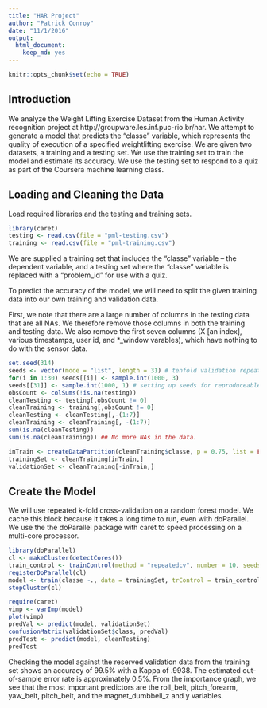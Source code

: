 ```yaml
---
title: "HAR Project"
author: "Patrick Conroy"
date: "11/1/2016"
output: 
  html_document: 
    keep_md: yes
---
```


```r
knitr::opts_chunk$set(echo = TRUE)
```
## Introduction

We analyze the Weight Lifting Exercise Dataset from the Human Activity recognition project at http://groupware.les.inf.puc-rio.br/har. We attempt to generate a model that predicts the "classe" variable, which represents the quality of execution of a specified weightlifting exercise. We are given two datasets, a training and a testing set. We use the training set to train the model and estimate its accuracy. We use the testing set to respond to a quiz as part of the Coursera machine learning class.

## Loading and Cleaning the Data

Load required libraries and the testing and training sets.
```r
library(caret)
testing <- read.csv(file = "pml-testing.csv")
training <- read.csv(file = "pml-training.csv")
```

We are supplied a training set that includes the "classe" variable -- the dependent variable, and a testing set where the "classe" variable is replaced with a "problem_id" for use with a quiz.

To predict the accuracy of the model, we will need to split the given training data into our own training and validation data.

First, we note that there are a large number of columns in the testing data that are all NAs. We therefore remove those columns in both the training and testing data. We also remove the first seven columns (X [an index], various timestamps, user id, and *_window varables), which have nothing to do with the sensor data.

```r
set.seed(314)
seeds <- vector(mode = "list", length = 31) # tenfold validation repeated three times + 1
for(i in 1:30) seeds[[i]] <- sample.int(1000, 3)
seeds[[31]] <- sample.int(1000, 1) # setting up seeds for reproduceable parallel processing.
obsCount <- colSums(!is.na(testing))
cleanTesting <- testing[,obsCount != 0]
cleanTraining <- training[,obsCount != 0]
cleanTesting <- cleanTesting[,-(1:7)]
cleanTraining <- cleanTraining[, -(1:7)]
sum(is.na(cleanTesting))
sum(is.na(cleanTraining)) ## No more NAs in the data.

inTrain <- createDataPartition(cleanTraining$classe, p = 0.75, list = FALSE)
trainingSet <- cleanTraining[inTrain,]
validationSet <- cleanTraining[-inTrain,]
```

## Create the Model

We will use repeated k-fold cross-validation on a random forest model. We cache this block because it takes a long time to run, even with doParallel. We use the the doParallel package with caret to speed processing on a multi-core processor.

```r
library(doParallel)
cl <- makeCluster(detectCores())
train_control <- trainControl(method = "repeatedcv", number = 10, seeds = seeds, repeats = 3)
registerDoParallel(cl)
model <- train(classe ~., data = trainingSet, trControl = train_control, method = "rf")
stopCluster(cl)
```

```r
require(caret)
vimp <- varImp(model)
plot(vimp)
predVal <- predict(model, validationSet)
confusionMatrix(validationSet$class, predVal)
predTest <- predict(model, cleanTesting)
predTest
```
Checking the model against the reserved validation data from the training set shows an accuracy of 99.5% with a Kappa of .9938. The estimated out-of-sample error rate is approximately 0.5%. From the importance graph, we see that the most important predictors are the roll_belt, pitch_forearm, yaw_belt, pitch_belt, and the magnet_dumbbell_z and y variables.